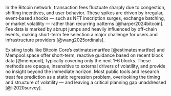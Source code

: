 In the Bitcoin network, transaction fees fluctuate sharply due to congestion, shifting incentives, and user behavior. These spikes are driven by irregular, event-based shocks — such as NFT inscription surges, exchange batching, or market volatility — rather than recurring patterns [@harper2024bitcoin]. Fee data is marked by abrupt jumps and heavily influenced by off-chain events, making short-term fee selection a major challenge for users and infrastructure providers [@wang2025ordinals].

Existing tools like Bitcoin Core’s estimatesmartfee [@estimatesmartfee] and Mempool.space offer short-term, reactive guidance based on recent block data [@mempool], typically covering only the next 1–6 blocks. These methods are opaque, insensitive to external drivers of volatility, and provide no insight beyond the immediate horizon. Most public tools and research treat fee prediction as a static regression problem, overlooking the timing and structure of volatility — and leaving a critical planning gap unaddressed [@li2020survey].